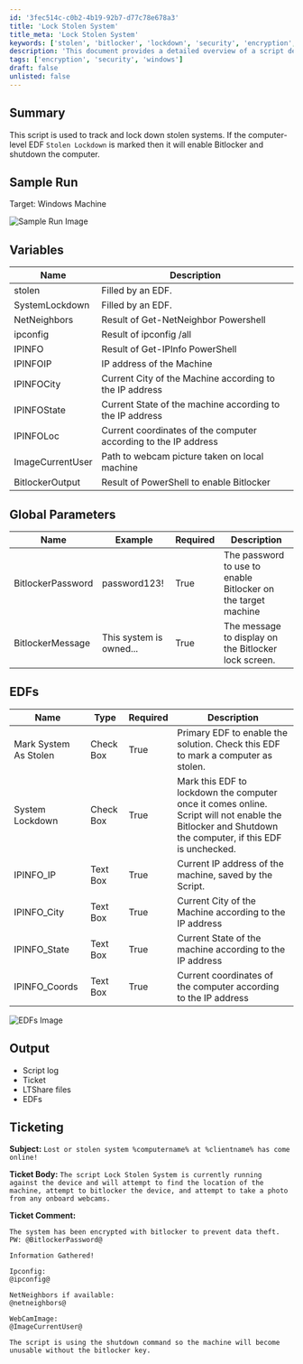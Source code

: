 ```yaml
---
id: '3fec514c-c0b2-4b19-92b7-d77c78e678a3'
title: 'Lock Stolen System'
title_meta: 'Lock Stolen System'
keywords: ['stolen', 'bitlocker', 'lockdown', 'security', 'encryption', 'tracking', 'windows']
description: 'This document provides a detailed overview of a script designed to track and lock down stolen systems. It outlines the script functionality, sample runs, variables, global parameters, and the ticketing process for reporting stolen devices.'
tags: ['encryption', 'security', 'windows']
draft: false
unlisted: false
---
```

## Summary

This script is used to track and lock down stolen systems. If the computer-level EDF `Stolen Lockdown` is marked then it will enable Bitlocker and shutdown the computer.

## Sample Run

Target: Windows Machine

![Sample Run Image](../../../static/img/Lock-Stolen-System/image_1.png)

## Variables

| Name              | Description                                          |
|-------------------|------------------------------------------------------|
| stolen            | Filled by an EDF.                                   |
| SystemLockdown    | Filled by an EDF.                                   |
| NetNeighbors       | Result of Get-NetNeighbor Powershell                |
| ipconfig          | Result of ipconfig /all                             |
| IPINFO            | Result of Get-IPInfo PowerShell                     |
| IPINFOIP         | IP address of the Machine                           |
| IPINFOCity       | Current City of the Machine according to the IP address |
| IPINFOState      | Current State of the machine according to the IP address |
| IPINFOLoc        | Current coordinates of the computer according to the IP address |
| ImageCurrentUser  | Path to webcam picture taken on local machine       |
| BitlockerOutput   | Result of PowerShell to enable Bitlocker            |

## Global Parameters

| Name                | Example        | Required | Description                                             |
|---------------------|----------------|----------|---------------------------------------------------------|
| BitlockerPassword    | password123!   | True     | The password to use to enable Bitlocker on the target machine |
| BitlockerMessage     | This system is owned... | True     | The message to display on the Bitlocker lock screen.   |

## EDFs

| Name                       | Type       | Required | Description                                                                                     |
|----------------------------|------------|----------|-------------------------------------------------------------------------------------------------|
| Mark System As Stolen      | Check Box  | True     | Primary EDF to enable the solution. Check this EDF to mark a computer as stolen.               |
| System Lockdown             | Check Box  | True     | Mark this EDF to lockdown the computer once it comes online. Script will not enable the Bitlocker and Shutdown the computer, if this EDF is unchecked. |
| IPINFO_IP                  | Text Box   | True     | Current IP address of the machine, saved by the Script.                                       |
| IPINFO_City                | Text Box   | True     | Current City of the Machine according to the IP address                                       |
| IPINFO_State               | Text Box   | True     | Current State of the machine according to the IP address                                      |
| IPINFO_Coords             | Text Box   | True     | Current coordinates of the computer according to the IP address                               |

![EDFs Image](../../../static/img/Lock-Stolen-System/image_2.png)

## Output

- Script log
- Ticket
- LTShare files
- EDFs

## Ticketing

**Subject:** `Lost or stolen system %computername% at %clientname% has come online!`

**Ticket Body:** `The script Lock Stolen System is currently running against the device and will attempt to find the location of the machine, attempt to bitlocker the device, and attempt to take a photo from any onboard webcams.`

**Ticket Comment:**

```
The system has been encrypted with bitlocker to prevent data theft.
PW: @BitlockerPassword@

Information Gathered!

Ipconfig:
@ipconfig@

NetNeighbors if available:
@netneighbors@

WebCamImage:
@ImageCurrentUser@

The script is using the shutdown command so the machine will become unusable without the bitlocker key.
```












